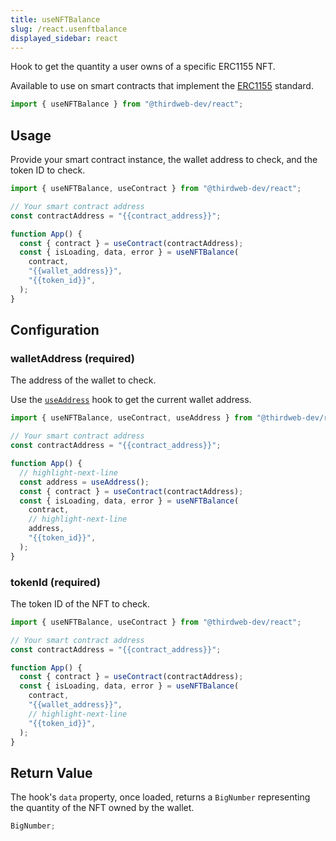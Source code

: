 ```yaml
---
title: useNFTBalance
slug: /react.usenftbalance
displayed_sidebar: react
---
```



Hook to get the quantity a user owns of a specific ERC1155 NFT.

Available to use on smart contracts that implement the [ERC1155](/solidity/interfaces/erc1155) standard.

```jsx
import { useNFTBalance } from "@thirdweb-dev/react";
```

## Usage

Provide your smart contract instance, the wallet address to check, and the token ID to check.

```jsx
import { useNFTBalance, useContract } from "@thirdweb-dev/react";

// Your smart contract address
const contractAddress = "{{contract_address}}";

function App() {
  const { contract } = useContract(contractAddress);
  const { isLoading, data, error } = useNFTBalance(
    contract,
    "{{wallet_address}}",
    "{{token_id}}",
  );
}
```

## Configuration

### walletAddress (required)

The address of the wallet to check.

Use the [`useAddress`](/react/react.useaddress) hook to get the current wallet address.

```jsx
import { useNFTBalance, useContract, useAddress } from "@thirdweb-dev/react";

// Your smart contract address
const contractAddress = "{{contract_address}}";

function App() {
  // highlight-next-line
  const address = useAddress();
  const { contract } = useContract(contractAddress);
  const { isLoading, data, error } = useNFTBalance(
    contract,
    // highlight-next-line
    address,
    "{{token_id}}",
  );
}
```

### tokenId (required)

The token ID of the NFT to check.

```jsx
import { useNFTBalance, useContract } from "@thirdweb-dev/react";

// Your smart contract address
const contractAddress = "{{contract_address}}";

function App() {
  const { contract } = useContract(contractAddress);
  const { isLoading, data, error } = useNFTBalance(
    contract,
    "{{wallet_address}}",
    // highlight-next-line
    "{{token_id}}",
  );
}
```

## Return Value

The hook's `data` property, once loaded, returns a `BigNumber` representing the quantity of the NFT owned by the wallet.

```ts
BigNumber;
```
